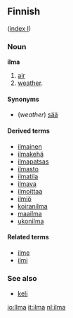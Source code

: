 ==Finnish==
([[Wiktionary:Finnish_index_i|index I]])

===Noun===
'''ilma'''

# [[air]]
# [[weather]].

====Synonyms====
*(''weather'') [[sää#Finnish|sää]]

====Derived terms====
*[[ilmainen]]
*[[ilmakehä]]
*[[ilmapatsas]]
*[[ilmasto]]
*[[ilmatila]]
*[[ilmava]]
*[[ilmoittaa]]
*[[ilmiö]]
*[[koiranilma]]
*[[maailma]]
*[[ukonilma]]

====Related terms====
<!-- I think they might be derived as well but the meaning has diverged from the stem word. -->
*[[ilme]]
*[[ilmi]]

===See also===
*[[keli#Finnish|keli]]

[[io:Ilma]]
[[it:ilma]]
[[nl:ilma]]